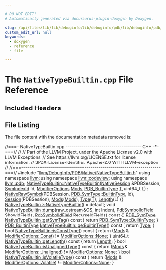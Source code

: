 ```yaml
---

# DO NOT EDIT!
# Automatically generated via docusaurus-plugin-doxygen by Doxygen.

slug: /api/files/lib/lib/debuginfo/lib/debuginfo/pdb/lib/debuginfo/pdb/native/nativetypebuiltin-cpp
custom_edit_url: null
keywords:
  - doxygen
  - reference
  - file

---
```





# The `NativeTypeBuiltin.cpp` File Reference

<DoxygenPage pluginConfig={pluginConfig}>



## Included Headers

<IncludesList>
<IncludesListItem
  filePath="llvm/DebugInfo/PDB/Native/NativeTypeBuiltin.h"
  permalink="/docs/api/files/include/include/llvm/include/llvm/debuginfo/include/llvm/debuginfo/pdb/include/llvm/debuginfo/pdb/native/nativetypebuiltin-h"
  isLocal="true" />
</IncludesList>


## File Listing

The file content with the documentation metadata removed is:

<ProgramListing>

<Link id="l00001" /><CodeLine lineNumber="1"><Highlight kind="comment">//===- NativeTypeBuiltin.cpp -------------------------------------- C++ -&#42;-===//</Highlight><Highlight kind="normal"></Highlight></CodeLine>
<Link id="l00002" /><CodeLine lineNumber="2"><Highlight kind="normal"></Highlight><Highlight kind="comment">//</Highlight><Highlight kind="normal"></Highlight></CodeLine>
<Link id="l00003" /><CodeLine lineNumber="3"><Highlight kind="normal"></Highlight><Highlight kind="comment">// Part of the LLVM Project, under the Apache License v2.0 with LLVM Exceptions.</Highlight><Highlight kind="normal"></Highlight></CodeLine>
<Link id="l00004" /><CodeLine lineNumber="4"><Highlight kind="normal"></Highlight><Highlight kind="comment">// See https://llvm.org/LICENSE.txt for license information.</Highlight><Highlight kind="normal"></Highlight></CodeLine>
<Link id="l00005" /><CodeLine lineNumber="5"><Highlight kind="normal"></Highlight><Highlight kind="comment">// SPDX-License-Identifier: Apache-2.0 WITH LLVM-exception</Highlight><Highlight kind="normal"></Highlight></CodeLine>
<Link id="l00006" /><CodeLine lineNumber="6"><Highlight kind="normal"></Highlight><Highlight kind="comment">//</Highlight><Highlight kind="normal"></Highlight></CodeLine>
<Link id="l00007" /><CodeLine lineNumber="7"><Highlight kind="normal"></Highlight><Highlight kind="comment">//===----------------------------------------------------------------------===//</Highlight><Highlight kind="normal"></Highlight></CodeLine>
<Link id="l00008" /><CodeLine lineNumber="8"><Highlight kind="normal"></Highlight></CodeLine>
<Link id="l00009" /><CodeLine lineNumber="9"><Highlight kind="normal"></Highlight><Highlight kind="preprocessor">#include &quot;<a href="/docs/api/files/include/include/llvm/include/llvm/debuginfo/include/llvm/debuginfo/pdb/include/llvm/debuginfo/pdb/native/nativetypebuiltin-h">llvm/DebugInfo/PDB/Native/NativeTypeBuiltin.h</a>&quot;</Highlight><Highlight kind="normal"></Highlight></CodeLine>
<Link id="l00010" /><CodeLine lineNumber="10"><Highlight kind="normal"></Highlight></CodeLine>
<Link id="l00011" /><CodeLine lineNumber="11"><Highlight kind="normal"></Highlight><Highlight kind="keyword">using namespace </Highlight><Highlight kind="normal"><a href="/docs/api/namespaces/llvm">llvm</a>;</Highlight></CodeLine>
<Link id="l00012" /><CodeLine lineNumber="12"><Highlight kind="normal"></Highlight><Highlight kind="keyword">using namespace </Highlight><Highlight kind="normal"><a href="/docs/api/namespaces/llvm/codeview">llvm::codeview</a>;</Highlight></CodeLine>
<Link id="l00013" /><CodeLine lineNumber="13"><Highlight kind="normal"></Highlight><Highlight kind="keyword">using namespace </Highlight><Highlight kind="normal"><a href="/docs/api/namespaces/llvm/pdb">llvm::pdb</a>;</Highlight></CodeLine>
<Link id="l00014" /><CodeLine lineNumber="14"><Highlight kind="normal"></Highlight></CodeLine>
<Link id="l00015" /><CodeLine lineNumber="15" lineLink="/docs/api/classes/llvm/pdb/nativetypebuiltin/#a4a9c8a66e690105eed603e7ca0b5d9a7"><Highlight kind="normal"><a href="/docs/api/classes/llvm/pdb/nativetypebuiltin/#a4a9c8a66e690105eed603e7ca0b5d9a7">NativeTypeBuiltin::NativeTypeBuiltin</a>(<a href="/docs/api/classes/llvm/pdb/nativesession">NativeSession</a> &amp;PDBSession, <a href="/docs/api/namespaces/llvm/pdb/#a0d95a0af7fff523a0a4bfb7f6b578d12">SymIndexId</a> Id,</Highlight></CodeLine>
<Link id="l00016" /><CodeLine lineNumber="16"><Highlight kind="normal">                                     <a href="/docs/api/namespaces/llvm/codeview/#acf5c2920c8a10eeb1d8c5d3a9c2adfb6">ModifierOptions</a> <a href="/docs/api/classes/llvm/pdb/nativetypebuiltin/#ae93920c7f4ef51034c238faef5493807">Mods</a>, <a href="/docs/api/namespaces/llvm/pdb/#a29a5bdf367e3f74df9228dfce2c93a6f">PDB&#95;BuiltinType</a> <a href="/docs/api/files/lib/lib/target/lib/target/mips/mips16isellowering-cpp/#a0acb682b8260ab1c60b918599864e2e5">T</a>,</Highlight></CodeLine>
<Link id="l00017" /><CodeLine lineNumber="17"><Highlight kind="normal">                                     uint64&#95;t L)</Highlight></CodeLine>
<Link id="l00018" /><CodeLine lineNumber="18"><Highlight kind="normal">    : <a href="/docs/api/classes/llvm/pdb/nativerawsymbol/#a4cbeed8a0b429b5aea245873a199f97b">NativeRawSymbol</a>(PDBSession, <a href="/docs/api/namespaces/llvm/pdb/#a33e853ec74d48b1340d1d4bae772d30b">PDB&#95;SymType</a>::<a href="/docs/api/namespaces/llvm/pdb/#a33e853ec74d48b1340d1d4bae772d30bab39d1e3769662a05bf103710580f0dd6">BuiltinType</a>, Id),</Highlight></CodeLine>
<Link id="l00019" /><CodeLine lineNumber="19"><Highlight kind="normal">      <a href="/docs/api/classes/llvm/pdb/nativetypebuiltin/#aacdef3860356750ef3cba14ff8d2ea69">Session</a>(PDBSession), <a href="/docs/api/classes/llvm/pdb/nativetypebuiltin/#ae93920c7f4ef51034c238faef5493807">Mods</a>(<a href="/docs/api/classes/llvm/pdb/nativetypebuiltin/#ae93920c7f4ef51034c238faef5493807">Mods</a>), <a href="/docs/api/classes/llvm/pdb/nativetypebuiltin/#a924e41756f472cb92448ad19fb78f1e0">Type</a>(<a href="/docs/api/files/lib/lib/target/lib/target/mips/mips16isellowering-cpp/#a0acb682b8260ab1c60b918599864e2e5">T</a>), <a href="/docs/api/classes/llvm/pdb/nativetypebuiltin/#acacf2730104f97f4e5aa317a613b166e">Length</a>(L) &#123;&#125;</Highlight></CodeLine>
<Link id="l00020" /><CodeLine lineNumber="20"><Highlight kind="normal"></Highlight></CodeLine>
<Link id="l00021" /><CodeLine lineNumber="21"><Highlight kind="normal"><a href="/docs/api/classes/llvm/pdb/nativetypebuiltin/#ad317438c1cb77e99e42f3e8e57d9ff2d">NativeTypeBuiltin::~NativeTypeBuiltin</a>() = </Highlight><Highlight kind="keywordflow">default</Highlight><Highlight kind="normal">;</Highlight></CodeLine>
<Link id="l00022" /><CodeLine lineNumber="22"><Highlight kind="normal"></Highlight></CodeLine>
<Link id="l00023" /><CodeLine lineNumber="23" lineLink="/docs/api/classes/llvm/pdb/nativetypebuiltin/#aa2bd90ec10496f7396a818f9c3ab5f71"><Highlight kind="normal"></Highlight><Highlight kind="keywordtype">void</Highlight><Highlight kind="normal"> <a href="/docs/api/classes/llvm/pdb/nativetypebuiltin/#aa2bd90ec10496f7396a818f9c3ab5f71">NativeTypeBuiltin::dump</a>(<a href="/docs/api/classes/llvm/raw-ostream">raw&#95;ostream</a> &amp;OS, </Highlight><Highlight kind="keywordtype">int</Highlight><Highlight kind="normal"> Indent,</Highlight></CodeLine>
<Link id="l00024" /><CodeLine lineNumber="24"><Highlight kind="normal">                             <a href="/docs/api/namespaces/llvm/pdb/#a952cb7401a07c49e2879fbfc92f0dc2c">PdbSymbolIdField</a> ShowIdFields,</Highlight></CodeLine>
<Link id="l00025" /><CodeLine lineNumber="25"><Highlight kind="normal">                             <a href="/docs/api/namespaces/llvm/pdb/#a952cb7401a07c49e2879fbfc92f0dc2c">PdbSymbolIdField</a> RecurseIdFields)</Highlight><Highlight kind="keyword"> const </Highlight><Highlight kind="normal">&#123;&#125;</Highlight></CodeLine>
<Link id="l00026" /><CodeLine lineNumber="26"><Highlight kind="normal"></Highlight></CodeLine>
<Link id="l00027" /><CodeLine lineNumber="27" lineLink="/docs/api/classes/llvm/pdb/nativetypebuiltin/#abdff09d12522af7b345a5b910edc6389"><Highlight kind="normal"><a href="/docs/api/namespaces/llvm/pdb/#a33e853ec74d48b1340d1d4bae772d30b">PDB&#95;SymType</a> <a href="/docs/api/classes/llvm/pdb/nativetypebuiltin/#abdff09d12522af7b345a5b910edc6389">NativeTypeBuiltin::getSymTag</a>()</Highlight><Highlight kind="keyword"> const </Highlight><Highlight kind="normal">&#123;</Highlight></CodeLine>
<Link id="l00028" /><CodeLine lineNumber="28"><Highlight kind="normal">  </Highlight><Highlight kind="keywordflow">return</Highlight><Highlight kind="normal"> <a href="/docs/api/namespaces/llvm/pdb/#a33e853ec74d48b1340d1d4bae772d30bab39d1e3769662a05bf103710580f0dd6">PDB&#95;SymType::BuiltinType</a>;</Highlight></CodeLine>
<Link id="l00029" /><CodeLine lineNumber="29"><Highlight kind="normal">&#125;</Highlight></CodeLine>
<Link id="l00030" /><CodeLine lineNumber="30"><Highlight kind="normal"></Highlight></CodeLine>
<Link id="l00031" /><CodeLine lineNumber="31" lineLink="/docs/api/classes/llvm/pdb/nativetypebuiltin/#a26a45f8ca4a45172797d48d1942ed38b"><Highlight kind="normal"><a href="/docs/api/namespaces/llvm/pdb/#a29a5bdf367e3f74df9228dfce2c93a6f">PDB&#95;BuiltinType</a> <a href="/docs/api/classes/llvm/pdb/nativetypebuiltin/#a26a45f8ca4a45172797d48d1942ed38b">NativeTypeBuiltin::getBuiltinType</a>()</Highlight><Highlight kind="keyword"> const </Highlight><Highlight kind="normal">&#123; </Highlight><Highlight kind="keywordflow">return</Highlight><Highlight kind="normal"> <a href="/docs/api/classes/llvm/pdb/nativetypebuiltin/#a924e41756f472cb92448ad19fb78f1e0">Type</a>; &#125;</Highlight></CodeLine>
<Link id="l00032" /><CodeLine lineNumber="32"><Highlight kind="normal"></Highlight></CodeLine>
<Link id="l00033" /><CodeLine lineNumber="33" lineLink="/docs/api/classes/llvm/pdb/nativetypebuiltin/#accc7ab996f7047ffcb83efb1b2585062"><Highlight kind="normal"></Highlight><Highlight kind="keywordtype">bool</Highlight><Highlight kind="normal"> <a href="/docs/api/classes/llvm/pdb/nativetypebuiltin/#accc7ab996f7047ffcb83efb1b2585062">NativeTypeBuiltin::isConstType</a>()</Highlight><Highlight kind="keyword"> const </Highlight><Highlight kind="normal">&#123;</Highlight></CodeLine>
<Link id="l00034" /><CodeLine lineNumber="34"><Highlight kind="normal">  </Highlight><Highlight kind="keywordflow">return</Highlight><Highlight kind="normal"> (<a href="/docs/api/classes/llvm/pdb/nativetypebuiltin/#ae93920c7f4ef51034c238faef5493807">Mods</a> &amp; <a href="/docs/api/namespaces/llvm/codeview/#acf5c2920c8a10eeb1d8c5d3a9c2adfb6a79ceee9f8e3c1f0cc74223e05d2448bf">ModifierOptions::Const</a>) != <a href="/docs/api/namespaces/llvm/codeview/#acf5c2920c8a10eeb1d8c5d3a9c2adfb6a6adf97f83acf6453d4a6a4b1070f3754">ModifierOptions::None</a>;</Highlight></CodeLine>
<Link id="l00035" /><CodeLine lineNumber="35"><Highlight kind="normal">&#125;</Highlight></CodeLine>
<Link id="l00036" /><CodeLine lineNumber="36"><Highlight kind="normal"></Highlight></CodeLine>
<Link id="l00037" /><CodeLine lineNumber="37" lineLink="/docs/api/classes/llvm/pdb/nativetypebuiltin/#a5e601ab708c4c5995710ff798d63096a"><Highlight kind="normal">uint64&#95;t <a href="/docs/api/classes/llvm/pdb/nativetypebuiltin/#a5e601ab708c4c5995710ff798d63096a">NativeTypeBuiltin::getLength</a>()</Highlight><Highlight kind="keyword"> const </Highlight><Highlight kind="normal">&#123; </Highlight><Highlight kind="keywordflow">return</Highlight><Highlight kind="normal"> <a href="/docs/api/classes/llvm/pdb/nativetypebuiltin/#acacf2730104f97f4e5aa317a613b166e">Length</a>; &#125;</Highlight></CodeLine>
<Link id="l00038" /><CodeLine lineNumber="38"><Highlight kind="normal"></Highlight></CodeLine>
<Link id="l00039" /><CodeLine lineNumber="39" lineLink="/docs/api/classes/llvm/pdb/nativetypebuiltin/#a66bbd30b0740cf33e2fc6a7bb77f852f"><Highlight kind="normal"></Highlight><Highlight kind="keywordtype">bool</Highlight><Highlight kind="normal"> <a href="/docs/api/classes/llvm/pdb/nativetypebuiltin/#a66bbd30b0740cf33e2fc6a7bb77f852f">NativeTypeBuiltin::isUnalignedType</a>()</Highlight><Highlight kind="keyword"> const </Highlight><Highlight kind="normal">&#123;</Highlight></CodeLine>
<Link id="l00040" /><CodeLine lineNumber="40"><Highlight kind="normal">  </Highlight><Highlight kind="keywordflow">return</Highlight><Highlight kind="normal"> (<a href="/docs/api/classes/llvm/pdb/nativetypebuiltin/#ae93920c7f4ef51034c238faef5493807">Mods</a> &amp; <a href="/docs/api/namespaces/llvm/codeview/#acf5c2920c8a10eeb1d8c5d3a9c2adfb6a9f19679888db198f8dd45606487e6cd6">ModifierOptions::Unaligned</a>) != <a href="/docs/api/namespaces/llvm/codeview/#acf5c2920c8a10eeb1d8c5d3a9c2adfb6a6adf97f83acf6453d4a6a4b1070f3754">ModifierOptions::None</a>;</Highlight></CodeLine>
<Link id="l00041" /><CodeLine lineNumber="41"><Highlight kind="normal">&#125;</Highlight></CodeLine>
<Link id="l00042" /><CodeLine lineNumber="42"><Highlight kind="normal"></Highlight></CodeLine>
<Link id="l00043" /><CodeLine lineNumber="43" lineLink="/docs/api/classes/llvm/pdb/nativetypebuiltin/#a9d356536f70c283bb8b1a7a8017ad21d"><Highlight kind="normal"></Highlight><Highlight kind="keywordtype">bool</Highlight><Highlight kind="normal"> <a href="/docs/api/classes/llvm/pdb/nativetypebuiltin/#a9d356536f70c283bb8b1a7a8017ad21d">NativeTypeBuiltin::isVolatileType</a>()</Highlight><Highlight kind="keyword"> const </Highlight><Highlight kind="normal">&#123;</Highlight></CodeLine>
<Link id="l00044" /><CodeLine lineNumber="44"><Highlight kind="normal">  </Highlight><Highlight kind="keywordflow">return</Highlight><Highlight kind="normal"> (<a href="/docs/api/classes/llvm/pdb/nativetypebuiltin/#ae93920c7f4ef51034c238faef5493807">Mods</a> &amp; <a href="/docs/api/namespaces/llvm/codeview/#acf5c2920c8a10eeb1d8c5d3a9c2adfb6a3e3af98b6b48c7e593d8d18863e3333b">ModifierOptions::Volatile</a>) != <a href="/docs/api/namespaces/llvm/codeview/#acf5c2920c8a10eeb1d8c5d3a9c2adfb6a6adf97f83acf6453d4a6a4b1070f3754">ModifierOptions::None</a>;</Highlight></CodeLine>
<Link id="l00045" /><CodeLine lineNumber="45"><Highlight kind="normal">&#125;</Highlight></CodeLine>

</ProgramListing>

</DoxygenPage>
